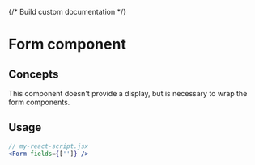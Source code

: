 {/* Build custom documentation */}


<Meta of={FormStories} />

# Form component

## Concepts

This component doesn't provide a display, but is necessary to wrap the form components.

## Usage

```jsx
// my-react-script.jsx
<Form fields={['']} />
```

<Canvas of={FormStories.Example} />
